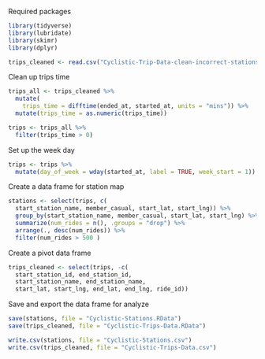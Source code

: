Required packages
```{r}
library(tidyverse)
library(lubridate)
library(skimr)
library(dplyr)
```

```{r}
trips_cleaned <- read.csv("Cyclistic-Trip-Data-clean-incorrect-stations.csv")
```

Clean up trips time
```{r}
trips_all <- trips_cleaned %>%
  mutate(
    trips_time = difftime(ended_at, started_at, units = "mins")) %>%
  mutate(trips_time = as.numeric(trips_time))
```

```{r}
trips <- trips_all %>%
  filter(trips_time > 0)
```

Set up the week day
```{r}
trips <- trips %>%
  mutate(day_of_week = wday(started_at, label = TRUE, week_start = 1))
```

Create a data frame for station map
```{r}
stations <- select(trips, c(
  start_station_name, member_casual, start_lat, start_lng)) %>%
  group_by(start_station_name, member_casual, start_lat, start_lng) %>%
  summarize(num_rides = n(), .groups = "drop") %>%
  arrange(., desc(num_rides)) %>%
  filter(num_rides > 500 )
```

Create a pivot data frame
```{r}
trips_cleaned <- select(trips, -c(
  start_station_id, end_station_id,
  start_station_name, end_station_name,
  start_lat, start_lng, end_lat, end_lng, ride_id))
```

Save and export the data frame for analyze
```{r}
save(stations, file = "Cyclistic-Stations.RData")
save(trips_cleaned, file = "Cyclistic-Trips-Data.RData")
```

```{r}
write.csv(stations, file = "Cyclistic-Stations.csv")
write.csv(trips_cleaned, file = "Cyclistic-Trips-Data.csv")
```




